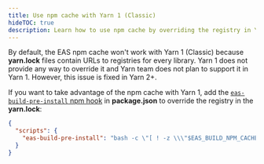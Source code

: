 ```yaml
---
title: Use npm cache with Yarn 1 (Classic)
hideTOC: true
description: Learn how to use npm cache by overriding the registry in Yarn 1 (Classic).
---
```


By default, the EAS npm cache won't work with Yarn 1 (Classic) because **yarn.lock** files contain URLs to registries for every library. Yarn 1 does not provide any way to override it and Yarn team does not plan to support it in Yarn 1. However, this issue is fixed in Yarn 2+.

If you want to take advantage of the npm cache with Yarn 1, add the [`eas-build-pre-install` npm hook](/build-reference/npm-hooks/) in **package.json** to override the registry in the **yarn.lock**:

```json package.json
{
  "scripts": {
    "eas-build-pre-install": "bash -c \"[ ! -z \\\"$EAS_BUILD_NPM_CACHE_URL\\\" ] && sed -i -e \\\"s#https://registry.yarnpkg.com#$EAS_BUILD_NPM_CACHE_URL#g\\\" yarn.lock\" || true"
  }
}
```
